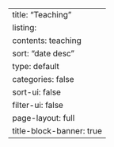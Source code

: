 ---
title: "Teaching"
listing: 
  contents: teaching
  sort: "date desc"
  type: default
  categories: false
  sort-ui: false
  filter-ui: false
page-layout: full
title-block-banner: true
---